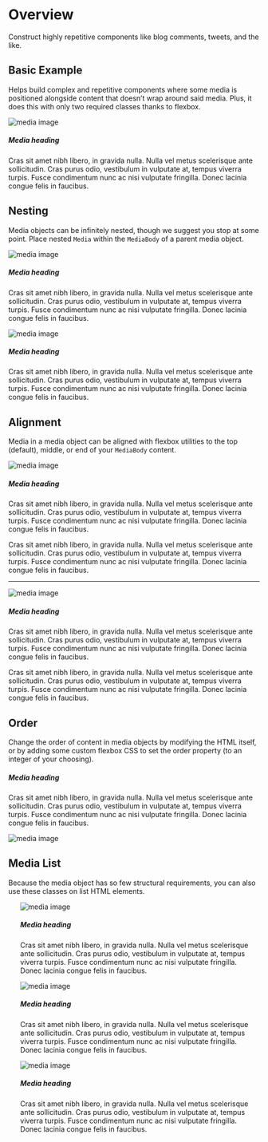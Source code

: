 

<Meta title="UI/Media" component={Media} />

# Overview

<p class="sbdocs-desc">
    Construct highly repetitive components like blog comments, tweets, and the
    like.
</p>

## Basic Example

Helps build complex and repetitive components where some media is positioned alongside content that doesn’t wrap around said media. Plus, it does this with only two required classes thanks to flexbox.

<Preview withToolbar>
    <Story name="Basic Example">
        <Media>
            <MediaLeft width={["200px"]} mr={["20px"]}>
                <img src={image} alt="media image" />
            </MediaLeft>
            <MediaBody>
                <h5>Media heading</h5>
                <p>
                    Cras sit amet nibh libero, in gravida nulla. Nulla vel metus
                    scelerisque ante sollicitudin. Cras purus odio, vestibulum
                    in vulputate at, tempus viverra turpis. Fusce condimentum
                    nunc ac nisi vulputate fringilla. Donec lacinia congue felis
                    in faucibus.
                </p>
            </MediaBody>
        </Media>
    </Story>
</Preview>

## Nesting

Media objects can be infinitely nested, though we suggest you stop at some point. Place nested `Media` within the `MediaBody` of a parent media object.

<Preview withToolbar>
    <Story name="Nesting">
        <Media>
            <MediaLeft width={["100px"]} mr={["20px"]}>
                <img src={image} alt="media image" />
            </MediaLeft>
            <MediaBody>
                <h5>Media heading</h5>
                <p>
                    Cras sit amet nibh libero, in gravida nulla. Nulla vel metus
                    scelerisque ante sollicitudin. Cras purus odio, vestibulum
                    in vulputate at, tempus viverra turpis. Fusce condimentum
                    nunc ac nisi vulputate fringilla. Donec lacinia congue felis
                    in faucibus.
                </p>
                <Media>
                    <MediaLeft width={["100px"]} mr={["20px"]}>
                        <img src={image} alt="media image" />
                    </MediaLeft>
                    <MediaBody>
                        <h5>Media heading</h5>
                        <p>
                            Cras sit amet nibh libero, in gravida nulla. Nulla
                            vel metus scelerisque ante sollicitudin. Cras purus
                            odio, vestibulum in vulputate at, tempus viverra
                            turpis. Fusce condimentum nunc ac nisi vulputate
                            fringilla. Donec lacinia congue felis in faucibus.
                        </p>
                    </MediaBody>
                </Media>
            </MediaBody>
        </Media>
    </Story>
</Preview>

## Alignment

Media in a media object can be aligned with flexbox utilities to the top (default), middle, or end of your `MediaBody` content.

<Preview withToolbar>
    <Story name="Alignments">
        <Media>
            <MediaLeft alignMent="middle" width={["100px"]} mr={["20px"]}>
                <img src={image} alt="media image" />
            </MediaLeft>
            <MediaBody>
                <h5>Media heading</h5>
                <p>
                    Cras sit amet nibh libero, in gravida nulla. Nulla vel metus
                    scelerisque ante sollicitudin. Cras purus odio, vestibulum
                    in vulputate at, tempus viverra turpis. Fusce condimentum
                    nunc ac nisi vulputate fringilla. Donec lacinia congue felis
                    in faucibus.
                </p>
                <p>
                    Cras sit amet nibh libero, in gravida nulla. Nulla vel metus
                    scelerisque ante sollicitudin. Cras purus odio, vestibulum
                    in vulputate at, tempus viverra turpis. Fusce condimentum
                    nunc ac nisi vulputate fringilla. Donec lacinia congue felis
                    in faucibus.
                </p>
            </MediaBody>
        </Media>
        <hr />
        <Media>
            <MediaLeft alignMent="end" width={["100px"]} mr={["20px"]}>
                <img src={image} alt="media image" />
            </MediaLeft>
            <MediaBody>
                <h5>Media heading</h5>
                <p>
                    Cras sit amet nibh libero, in gravida nulla. Nulla vel metus
                    scelerisque ante sollicitudin. Cras purus odio, vestibulum
                    in vulputate at, tempus viverra turpis. Fusce condimentum
                    nunc ac nisi vulputate fringilla. Donec lacinia congue felis
                    in faucibus.
                </p>
                <p>
                    Cras sit amet nibh libero, in gravida nulla. Nulla vel metus
                    scelerisque ante sollicitudin. Cras purus odio, vestibulum
                    in vulputate at, tempus viverra turpis. Fusce condimentum
                    nunc ac nisi vulputate fringilla. Donec lacinia congue felis
                    in faucibus.
                </p>
            </MediaBody>
        </Media>
    </Story>
</Preview>

## Order

Change the order of content in media objects by modifying the HTML itself, or by adding some custom flexbox CSS to set the order property (to an integer of your choosing).

<Preview withToolbar>
    <Story name="Order">
        <Media>
            <MediaBody>
                <h5>Media heading</h5>
                <p>
                    Cras sit amet nibh libero, in gravida nulla. Nulla vel metus
                    scelerisque ante sollicitudin. Cras purus odio, vestibulum
                    in vulputate at, tempus viverra turpis. Fusce condimentum
                    nunc ac nisi vulputate fringilla. Donec lacinia congue felis
                    in faucibus.
                </p>
            </MediaBody>
            <MediaLeft width={["200px"]} ml={["20px"]}>
                <img src={image} alt="media image" />
            </MediaLeft>
        </Media>
    </Story>
</Preview>

## Media List

Because the media object has so few structural requirements, you can also use these classes on list HTML elements.

<Preview withToolbar>
    <Story name="Media List">
        <ul>
            <Media as="li" mb="20px">
                <MediaLeft width={["200px"]} mr={["20px"]}>
                    <img src={image} alt="media image" />
                </MediaLeft>
                <MediaBody>
                    <h5>Media heading</h5>
                    <p>
                        Cras sit amet nibh libero, in gravida nulla. Nulla vel
                        metus scelerisque ante sollicitudin. Cras purus odio,
                        vestibulum in vulputate at, tempus viverra turpis. Fusce
                        condimentum nunc ac nisi vulputate fringilla. Donec
                        lacinia congue felis in faucibus.
                    </p>
                </MediaBody>
            </Media>
            <Media as="li" mb="20px">
                <MediaLeft width={["200px"]} mr={["20px"]}>
                    <img src={image} alt="media image" />
                </MediaLeft>
                <MediaBody>
                    <h5>Media heading</h5>
                    <p>
                        Cras sit amet nibh libero, in gravida nulla. Nulla vel
                        metus scelerisque ante sollicitudin. Cras purus odio,
                        vestibulum in vulputate at, tempus viverra turpis. Fusce
                        condimentum nunc ac nisi vulputate fringilla. Donec
                        lacinia congue felis in faucibus.
                    </p>
                </MediaBody>
            </Media>
            <Media as="li" mb="20px">
                <MediaLeft width={["200px"]} mr={["20px"]}>
                    <img src={image} alt="media image" />
                </MediaLeft>
                <MediaBody>
                    <h5>Media heading</h5>
                    <p>
                        Cras sit amet nibh libero, in gravida nulla. Nulla vel
                        metus scelerisque ante sollicitudin. Cras purus odio,
                        vestibulum in vulputate at, tempus viverra turpis. Fusce
                        condimentum nunc ac nisi vulputate fringilla. Donec
                        lacinia congue felis in faucibus.
                    </p>
                </MediaBody>
            </Media>
        </ul>
    </Story>
</Preview>
